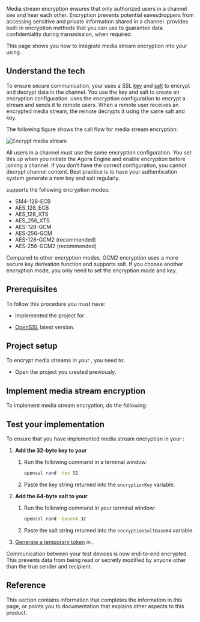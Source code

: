 

Media stream encryption ensures that only authorized users in a channel see and hear each other. Encryption prevents potential eavesdroppers from accessing sensitive and private information shared in a channel. <Vpd k="NAME"/> provides built-in encryption methods that you can use to guarantee data confidentiality during transmission, when required.

This page shows you how to integrate media stream encryption into your <Vpl k="CLIENT" /> using <Vpd k="SDK"/>.

## Understand the tech

To ensure secure communication, your <Vpl k="CLIENT" /> uses a SSL [key](https://en.wikipedia.org/wiki/Key_authentication) and [salt](https://en.wikipedia.org/wiki/Salt_(cryptography)) to encrypt and decrypt data in the channel. You use the key and salt to create an encryption configuration. <Vg k="AGORA_BACKEND" /> uses the encryption configuration to encrypt a stream and sends it to remote users. When a remote user receives an encrypted media stream, the remote <Vpl k="CLIENT" /> decrypts it using the same salt and key.

The following figure shows the call flow for media stream encryption:

![Encrypt media stream](/images/common/media-stream-encryption.png)

All users in a channel must use the same encryption configuration. You set this up when you initiate the Agora Engine and enable encryption before joining a channel. If you don’t have the correct configuration, you cannot decrypt channel content. Best practice is to have your authentication system generate a new key and salt regularly.

<Vpd k="SDK"/> supports the following encryption modes:

* SM4-128-ECB
* AES_128_ECB
* AES_128_XTS
* AES_256_XTS
* AES-128-GCM
* AES-256-GCM
* AES-128-GCM2 (recommended)
* AES-256-GCM2 (recommended)

Compared to other encryption modes, GCM2 encryption uses a more secure key derivation function and supports salt. If you choose another encryption mode, you only need to set the encryption mode and key.

## Prerequisites

To follow this procedure you must have:

* Implemented the [<Vg k="GET_STARTED"/>](../get-started/get-started-sdk) project for <Vpd k="NAME"/>.

* [OpenSSL](https://www.openssl.org/) latest version.


## Project setup

To encrypt media streams in your <Vpl k="CLIENT" />, you need to:

- Open the [<Vg k="GET_STARTED"/>](../get-started/get-started-sdk) <Vpd k="NAME"/> project you created previously.

<ProjectSetup />

## Implement <Vg k="COMPANY" /> media stream encryption

To implement media stream encryption, do the following:

<ProjectImplement />

## Test your implementation

To ensure that you have implemented <Vg k="COMPANY" /> media stream encryption in your <Vpl k="CLIENT" />:

1.  **Add the 32-byte key to your <Vpl k="CLIENT" />**

    1.  Run the following command in a terminal window:

        ``` bash
        openssl rand -hex 32
        ```

    2.  Paste the key string returned into the `encryptionKey` variable.

2.  **Add the 64-byte salt to your <Vpl k="CLIENT" />**

    1.  Run the following command in your terminal window:

        ``` bash
        openssl rand -base64 32
        ```

    2.  Paste the salt string returned into the `encryptionSaltBase64` variable.

3.  [Generate a temporary token](../reference/manage-agora-account#generate-a-temporary-token) in <Vg k="CONSOLE" />.

<ProjectTest />

Communication between your test devices is now end-to-end encrypted. This prevents data from being read or secretly modified by anyone other than the true sender and recipient.

## Reference

This section contains information that completes the information in this page, or points you to documentation that explains other aspects to this product.

<Reference />